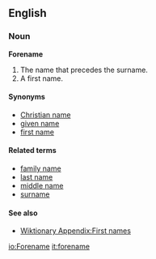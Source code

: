 ==English==
===Noun===
'''Forename'''

#The name that precedes the surname.
#A first name.

====Synonyms====
*[[Christian name]]
*[[given name]]
*[[first name]]

====Related terms====
*[[family name]]
*[[last name]]
*[[middle name]]
*[[surname]]

====See also====
* [[Wiktionary Appendix:First names]]

[[io:Forename]]
[[it:forename]]